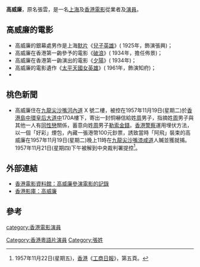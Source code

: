 '''高威廉'''，原名張雲，是一名[[上海|上海]]及[[香港|香港]][[電影|電影]]從業者及[[演員|演員]]。

== 高威廉的電影 ==
* 高威廉的銀幕處男作是上海[[默片|默片]]《[[兒子英雄|兒子英雄]]》( 1925年，飾演張興)；
* 高威廉在香港第一齣參予的電影《[[破浪_(香港電影)|破浪]]》( 1934年，擔任佈景)；
* 高威廉在香港第一齣演出的電影《[[夕陽_(電影)|夕陽]]》( 1934年)；
* 高威廉的電影遺作《[[太平天國女英雄|太平天國女英雄]]》( 1961年，飾演知府)；
* {{FACT|高威廉一生參予約60齣[[香港|香港]][[電影|電影]]。}}

== 桃色新聞 ==
* 高威廉住在[[九龍|九龍]][[尖沙嘴|尖沙嘴]][[河內道|河內道]] X 號二樓，被控在1957年11月19日(星期二)於[[香港島|香港島]][[中環|中環]][[皇后大道中|皇后大道中]]170A樓下，寄出一封恫嚇信給姓[[周|周]]男子，指摘姓[[周|周]]男子與其他一人有[[同性戀|同性戀]]關係，蓄意向姓[[周|周]]男子[[勒索|勒索]][[金錢|金錢]]。[[香港|香港]][[警察|警察]]運用埋伏方法，以一個「好彩」煙包，內藏一張港幣100元鈔票，誘致當時「阿飛」裝束的高威廉在1957年11月19日(星期二)晚上11時在[[九龍|九龍]][[尖沙嘴|尖沙嘴]][[漆咸道|漆咸道]]人贓並獲就捕。1957年11月21日(星期四)下午被解到中央裁判署提控<ref>1957年11月22日(星期五)，[[香港|香港]]《[[工商日報|工商日報]]》，第五頁。</ref>。

== 外部連結 ==
* [http://ipac.hkfa.lcsd.gov.hk/ipac20/ipac.jsp?session=125527I902T8F.1205&profile=hkfa&uri=link=3100036@!904@!3100024@!3100036&menu=search&submenu=basic_search&source=192.168.110.61@!horizon 香港電影資料館：高威廉參演電影的記錄]{{dead link|date=2018年5月 |bot=InternetArchiveBot |fix-attempted=yes }}
* [http://hkmdb.com/db/people/view.mhtml?id=103&display_set=big5 香港影庫：高威廉] {{Wayback|url=http://hkmdb.com/db/people/view.mhtml?id=103&display_set=big5 |date=20201029211847 }}

== 參考 ==
<div class="references-small">
<references />
</div>

[[category:香港電影演員|category:香港電影演員]]
[[Category:香港粵語片演員|Category:香港粵語片演員]]
[[Category:張姓|Category:張姓]]